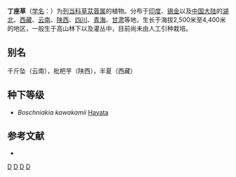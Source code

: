 {{Speciesbox 
| taxon = Boschniakia himalaica
| authority = Hook. f. et Thoms., 1884}}

'''丁座草'''（[[学名|学名]]：{{lang|la|''Boschniakia himalaica''}}）为[[列当科|列当科]][[草苁蓉属|草苁蓉属]]的植物。分布于[[印度|印度]]、[[锡金|锡金]]以及[[中国大陆|中国大陆]]的[[湖北|湖北]]、[[西藏|西藏]]、[[云南|云南]]、[[陕西|陕西]]、[[四川|四川]]、[[青海|青海]]、[[甘肃|甘肃]]等地，生长于海拔2,500米至4,400米的地区，一般生于高山林下以及灌丛中，目前尚未由人工引种栽培。

== 别名 ==
千斤坠（云南），枇杷芋（陕西），半夏（西藏）

== 种下等级 ==
* ''Boschniakia kawakamii'' [[早田文藏|Hayata]]

== 参考文献 ==
{{wikispecies|Boschniakia himalaica}}
{{commonscat|Boschniakia himalaica}}
<div class="references-small">
* {{cite web| url =http://www.bioinfo.cn/db05/KmzwSpecies.php?action=view&id=15247| title =丁座草| work =《中国高等植物数据库全库》| publisher =中国科学院微生物研究所| author =昆明植物研究所| accessdate =2009-02-19| deadurl =yes| archiveurl =https://web.archive.org/web/20160305035244/http://www.bioinfo.cn/db05/KmzwSpecies.php?action=view&id=15247| archivedate =2016-03-05}}
</div>
{{Taxonbar|from=Q10864261}}
[[Category:草苁蓉属|D]]
[[Category:_1884年描述的植物|D]]
[[Category:印度植物|D]]
[[Category:_锡金植物|D]]